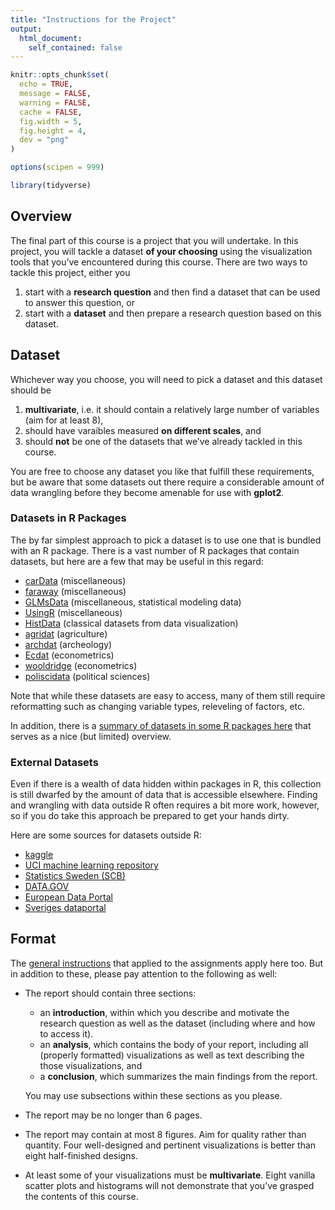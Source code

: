 ```yaml
---
title: "Instructions for the Project"
output:
  html_document:
    self_contained: false
---
```


```r
knitr::opts_chunk$set(
  echo = TRUE,
  message = FALSE,
  warning = FALSE,
  cache = FALSE,
  fig.width = 5,
  fig.height = 4,
  dev = "png"
)

options(scipen = 999)

library(tidyverse)
```

## Overview

The final part of this course is a project that you will undertake. In this project, you will tackle a dataset **of your choosing** using the visualization tools that you've encountered during this course. There are two ways to tackle this project, either you

1. start with a **research question** and then find a dataset that can be used to answer this question, or
2. start with a **dataset** and then prepare a research question based on this dataset.

## Dataset

Whichever way you choose, you will need to pick a dataset and this dataset should be 

1. **multivariate**, i.e. it should contain a relatively large number of variables (aim for at least 8), 
2. should have varaibles measured **on different scales**, and
3. should **not** be one of the datasets that we've already tackled in this course.

You are free to choose any dataset you like that fulfill these requirements, but be aware that some datasets out there require a considerable amount of data wrangling before they become amenable for use with **gplot2**.

### Datasets in R Packages

The by far simplest approach to pick a dataset is to use one that is bundled with an R package. There is a vast number of R packages that contain datasets, but here are a few that may be useful in this regard:

- [carData](https://cran.r-project.org/package=carData) (miscellaneous)
- [faraway](https://cran.r-project.org/package=faraway) (miscellaneous)
- [GLMsData](https://cran.r-project.org/package=GLMsData) (miscellaneous, statistical modeling data)
- [UsingR](https://cran.r-project.org/package=UsingR) (miscellaneous)
- [HistData](https://cran.r-project.org/package=HistData) (classical datasets from data visualization)
- [agridat](https://cran.r-project.org/package=agridat) (agriculture)
- [archdat](https://cran.r-project.org/package=archdat) (archeology)
- [Ecdat](https://cran.r-project.org/package=Ecdat) (econometrics)
- [wooldridge](https://cran.r-project.org/package=wooldridge) (econometrics)
- [poliscidata](https://cran.r-project.org/package=poliscidata) (political sciences)

Note that while these datasets are easy to access, many of them still require reformatting such as changing variable types, releveling of factors, etc.

In addition, there is a [summary of datasets in some R packages here](https://vincentarelbundock.github.io/Rdatasets/datasets.html) that serves as a nice (but limited) overview.

### External Datasets

Even if there is a wealth of data hidden within packages in R, this collection is still dwarfed by the amount of data that is accessible elsewhere. Finding and wrangling with data outside R often requires a bit more work, however, so if you do take this approach be prepared to get your hands dirty.

Here are some sources for datasets outside R:

- [kaggle](https://www.kaggle.com)
- [UCI machine learning repository](https://archive.ics.uci.edu)
- [Statistics Sweden (SCB)](https://www.scb.se)
- [DATA.GOV](https://www.data.gov)
- [European Data Portal](https://www.europeandataportal.eu)
- [Sveriges dataportal](https://www.dataportal.se)

## Format

The [general instructions](https://canvas.education.lu.se/courses/5769/pages/assignment-and-project-instructions) that applied to the assignments apply here too. But in addition to these, please pay attention to the following as well:

- The report should contain three sections:
  
  * an **introduction**, within which you describe and motivate the research question as well as the dataset (including where and how to access it). 
  * an **analysis**, which contains the body of your report, including all (properly formatted) visualizations as well as text describing the those visualizations, and
  * a **conclusion**, which summarizes the main findings from the report.
  
  You may use subsections within these sections as you please.
  
- The report may be no longer than 6 pages.
- The report may contain at most 8 figures. Aim for quality rather than quantity. Four well-designed and pertinent visualizations is better than eight half-finished designs.
- At least some of your visualizations must be **multivariate**. Eight vanilla scatter plots and histograms will not demonstrate that you've grasped the contents of this course.


